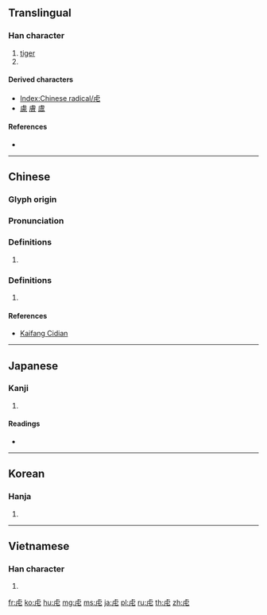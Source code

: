 {{character info/new}}
==Translingual==
{{stroke order|type=animate}}

===Han character===
{{Han char|rn=141|rad=虍|as=00|sn=6|four=21214|canj=YP}}

# [[tiger]]
# {{mul-kangxi radical-def}}

====Derived characters====
* [[Index:Chinese radical/虍]]
* [[豦]] [[膚]] [[鬳]]

====References====
* {{Han ref|kx=1073.010|dkj=32674|dj=1539.220|hdz=42819.010|uh=864D|ud=34381|bh=CA4F|bd=51791}}

----

==Chinese==
{{zh-forms}}

===Glyph origin===
{{Han etyl}}

===Pronunciation===
{{zh-pron
|m=hū
|c=fu1,fu2
|h=pfs=fu
|mn=ho͘
|w=
|mc=y
|oc=y
|ma=|ma2=
|cat=
}}

===Definitions===
{{zh-hanzi}}

# {{rfdef|lang=zh}}

===Definitions===
{{zh-hanzi}}

# {{rfdef|lang=zh}}

====References====
* {{qualifier|Min Nan}} [http://kaifangcidian.com/han/minnan/%E8%99%8D Kaifang Cidian]

----

==Japanese==

===Kanji===
{{ja-kanji|grade=|rs=虍00}}

# {{defn|lang=ja|sort=虍00}}

====Readings====
* {{ja-readings|on=[[こ]] (ko), [[く]] (ku)|kun=[[とらかんむり]] (torakanmuri)|nanori=}}

----

==Korean==

===Hanja===
{{ko-hanja|hangeul=호|rv=ho|mr=ho|y=ho|eumhun=[[호피 무늬]]|ehrv=hopi muneui}}

# {{defn|lang=ko|sort=虍00}}

----

==Vietnamese==

===Han character===
{{vi-readings|rs=虍00|hanviet=[[hô]], [[hổ]]}}

# {{defn|lang=vi|sort=虍00}}

[[Category:CJKV radicals| ]]

[[fr:虍]]
[[ko:虍]]
[[hu:虍]]
[[mg:虍]]
[[ms:虍]]
[[ja:虍]]
[[pl:虍]]
[[ru:虍]]
[[th:虍]]
[[zh:虍]]